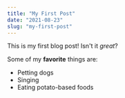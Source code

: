 ```yaml
---
title: "My First Post"
date: "2021-08-23"
slug: "my-first-post"
---
```


This is my first blog post! Isn't it _great_?

Some of my **favorite** things are:

- Petting dogs
- Singing
- Eating potato-based foods
